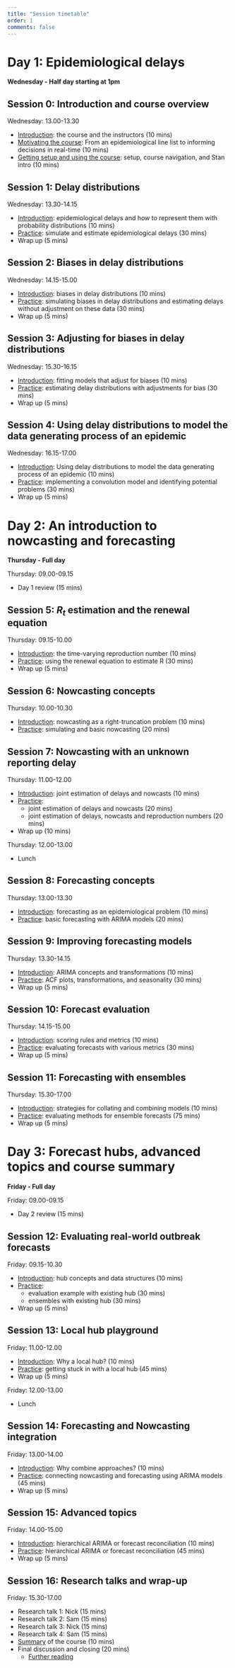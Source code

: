 ```yaml
---
title: "Session timetable"
order: 1
comments: false
---
```


# Day 1: Epidemiological delays

**Wednesday - Half day starting at 1pm**

## Session 0: Introduction and course overview

Wednesday: 13.00-13.30

-   [Introduction](../sessions/slides/introduction-to-the-course-and-the-instructors): the course and the instructors (10 mins)
-   [Motivating the course](../sessions/slides/from-line-list-to-decisions): From an epidemiological line list to informing decisions in real-time (10 mins)
-   [Getting setup and using the course](../sessions/slides/getting-setup-and-using-the-course): setup, course navigation, and Stan intro (10 mins)

## Session 1: Delay distributions

Wednesday: 13.30-14.15

-   [Introduction](../sessions/slides/introduction-to-epidemiological-delays): epidemiological delays and how to represent them with probability distributions (10 mins)
-   [Practice](../sessions/delay-distributions): simulate and estimate epidemiological delays (30 mins)
-   Wrap up (5 mins)

## Session 2: Biases in delay distributions

Wednesday: 14.15-15.00

-   [Introduction](../sessions/slides/introduction-to-biases-in-epidemiological-delays): biases in delay distributions (10 mins)
-   [Practice](../sessions/biases-in-delay-distributions): simulating biases in delay distributions and estimating delays without adjustment on these data (30 mins)
-   Wrap up (5 mins)

## Session 3: Adjusting for biases in delay distributions

Wednesday: 15.30-16.15

-   [Introduction](../sessions/slides/adjusting-for-biases-in-delay-distributions): fitting models that adjust for biases (10 mins)
-   [Practice](../sessions/biases-in-delay-distributions): estimating delay distributions with adjustments for bias (30 mins)
-   Wrap up (5 mins)

## Session 4: Using delay distributions to model the data generating process of an epidemic

Wednesday: 16.15-17.00

-   [Introduction](../sessions/slides/convolutions): Using delay distributions to model the data generating process of an epidemic (10 mins)
-   [Practice](../sessions/using-delay-distributions-to-model-the-data-generating-process-of-an-epidemic): implementing a convolution model and identifying potential problems (30 mins)
-   Wrap up (5 mins)

# Day 2: An introduction to nowcasting and forecasting

**Thursday - Full day**

Thursday: 09.00-09.15

-   Day 1 review (15 mins)

## Session 5: $R_t$ estimation and the renewal equation

Thursday: 09.15-10.00

-   [Introduction](../sessions/slides/introduction-to-reproduction-number): the time-varying reproduction number (10 mins)
-   [Practice](../sessions/R-estimation-and-the-renewal-equation): using the renewal equation to estimate R (30 mins)
-   Wrap up (5 mins)

## Session 6: Nowcasting concepts

Thursday: 10.00-10.30

-   [Introduction](../sessions/slides/introduction-to-nowcasting): nowcasting as a right-truncation problem (10 mins)
-   [Practice](../sessions/nowcasting): simulating and basic nowcasting (20 mins)

## Session 7: Nowcasting with an unknown reporting delay

Thursday: 11.00-12.00

-   [Introduction](../sessions/slides/introduction-to-joint-estimation-of-nowcasting-and-reporting-delays): joint estimation of delays and nowcasts (10 mins)
-   [Practice](../sessions/joint-nowcasting):
    - joint estimation of delays and nowcasts (20 mins)
    - joint estimation of delays, nowcasts and reproduction numbers (20 mins)
-   Wrap up (10 mins)

Thursday: 12.00-13.00

-   Lunch

## Session 8: Forecasting concepts

Thursday: 13.00-13.30

-   [Introduction](../sessions/slides/introduction-to-forecasting): forecasting as an epidemiological problem (10 mins)
-   [Practice](../sessions/forecasting-concepts): basic forecasting with ARIMA models (20 mins)

## Session 9: Improving forecasting models

Thursday: 13.30-14.15

-   [Introduction](../sessions/slides/improving-forecasting-models): ARIMA concepts and transformations (10 mins)
-   [Practice](../sessions/improving-forecasting-models): ACF plots, transformations, and seasonality (30 mins)
-   Wrap up (5 mins)

## Session 10: Forecast evaluation

Thursday: 14.15-15.00

-   [Introduction](../sessions/slides/forecast-evaluation): scoring rules and metrics (10 mins)
-   [Practice](../sessions/forecast-evaluation): evaluating forecasts with various metrics (30 mins)
-   Wrap up (5 mins)

## Session 11: Forecasting with ensembles

Thursday: 15.30-17.00

-   [Introduction](../sessions/slides/introduction-to-ensembles): strategies for collating and combining models (10 mins)
-   [Practice](../sessions/forecast-ensembles): evaluating methods for ensemble forecasts (75 mins)
-   Wrap up (5 mins)

# Day 3: Forecast hubs, advanced topics and course summary

**Friday - Full day**

Friday: 09.00-09.15

-   Day 2 review (15 mins)

## Session 12: Evaluating real-world outbreak forecasts

Friday: 09.15-10.30

-   [Introduction](../sessions/slides/forecast-hubs): hub concepts and data structures (10 mins)
-   [Practice](../sessions/forecast-hubs): 
    - evaluation example with existing hub (30 mins)
    - ensembles with existing hub (30 mins)
-   Wrap up (5 mins)

## Session 13: Local hub playground

Friday: 11.00-12.00

-   [Introduction](../sessions/slides/hub-playground): Why a local hub? (10 mins)
-   [Practice](../sessions/hub-playground): getting stuck in with a local hub (45 mins)
-   Wrap up (5 mins)

Friday: 12.00-13.00

-   Lunch

## Session 14: Forecasting and Nowcasting integration

Friday: 13.00-14.00

-   [Introduction](../sessions/slides/forecasting-nowcasting): Why combine approaches? (10 mins)
-   [Practice](../sessions/forecasting-nowcasting): connecting nowcasting and forecasting using ARIMA models (45 mins)
-   Wrap up (5 mins)

## Session 15: Advanced topics

Friday: 14.00-15.00

-   [Introduction](../sessions/slides/advanced-forecasting): hierarchical ARIMA or forecast reconciliation (10 mins)
-   [Practice](../sessions/advanced-forecasting): hierarchical ARIMA or forecast reconciliation (45 mins)
-   Wrap up (5 mins)

## Session 16: Research talks and wrap-up

Friday: 15.30-17.00

-   Research talk 1: Nick (15 mins)
-   Research talk 2: Sam (15 mins)
-   Research talk 3: Nick (15 mins)
-   Research talk 4: Sam (15 mins)
-   [Summary](../sessions/slides/closing) of the course (10 mins)
-   Final discussion and closing (20 mins)
    - [Further reading](../sessions/end-of-course-summary-and-discussion)
